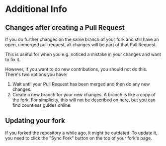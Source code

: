 # Additional Info

## Changes after creating a Pull Request

If you do further changes on the same branch of your fork and still have an open, unmerged pull request, all changes will be part of that Pull Request.

This is useful for when you e.g. noticed a mistake in your changes and want to fix it.

However, if you want to do new contributions, you should not do this. There's two options you have:

1. Wait until your Pull Request has been merged and then do any new changes.
2. Create a new branch for your new changes. A branch is like a copy of the fork. For simplicity, this will not be described on here, but you can find countless guides online.

## Updating your fork

If you forked the repository a while ago, it might be outdated. To update it, you need to click the "Sync Fork" button on the top of your fork's page.
